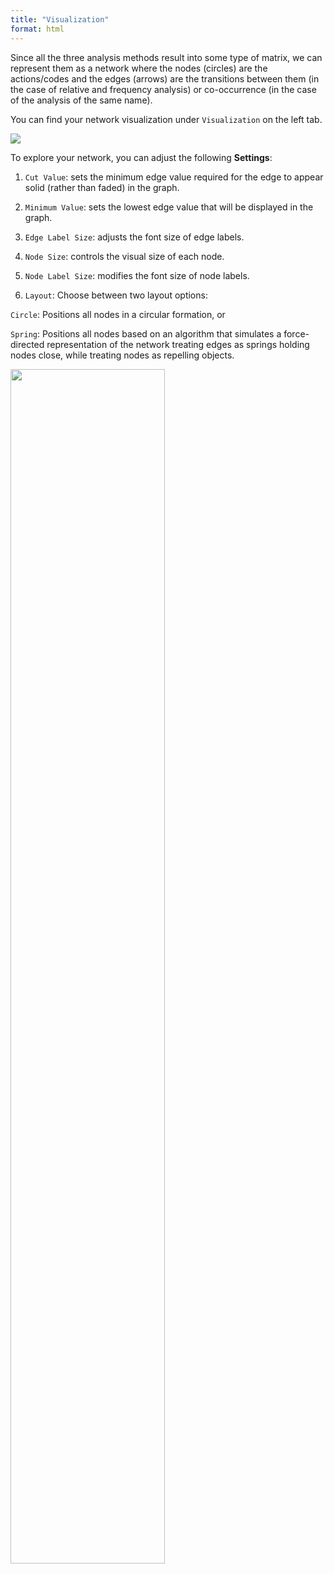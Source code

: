 ```yaml
---
title: "Visualization"
format: html
---
```


Since all the three analysis methods result into some type of matrix, we can represent them as a network where the nodes (circles) are the actions/codes and the edges (arrows) are the transitions between them (in the case of relative and frequency analysis) or co-occurrence (in the case of the analysis of the same name).

You can find your network visualization under `Visualization` on the left tab.

![](vis/fig9.png)

To explore your network, you can adjust the following **Settings**:

1. `Cut Value`: sets the minimum edge value required for the edge to appear solid (rather than faded) in the graph.

2. `Minimum Value`: sets the lowest edge value that will be displayed in the graph.

3. `Edge Label Size`: adjusts the font size of edge labels. 

4. `Node Size`: controls the visual size of each node.

5. `Node Label Size`: modifies the font size of node labels. 

6. `Layout`: Choose between two layout options:

`Circle`: Positions all nodes in a circular formation, or

`Spring`: Positions all nodes based on an algorithm that simulates a force-directed representation of the network treating edges as springs holding nodes close, while treating nodes as repelling objects.


![](vis/fig10.png){width=70%} 

